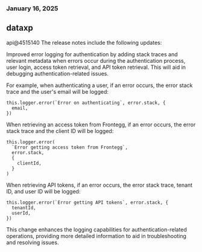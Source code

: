 ### January 16, 2025
## dataxp

api@4515140
The release notes include the following updates:

Improved error logging for authentication by adding stack traces and relevant metadata when errors occur during the authentication process, user login, access token retrieval, and API token retrieval. This will aid in debugging authentication-related issues.

For example, when authenticating a user, if an error occurs, the error stack trace and the user's email will be logged:

```
this.logger.error(`Error on authenticating`, error.stack, {
  email,
})
```

When retrieving an access token from Frontegg, if an error occurs, the error stack trace and the client ID will be logged:

```
this.logger.error(
  `Error getting access token from Frontegg`,
  error.stack,
  {
    clientId,
  }
)
```

When retrieving API tokens, if an error occurs, the error stack trace, tenant ID, and user ID will be logged:

```
this.logger.error(`Error getting API tokens`, error.stack, {
  tenantId,
  userId,
})
```

This change enhances the logging capabilities for authentication-related operations, providing more detailed information to aid in troubleshooting and resolving issues.